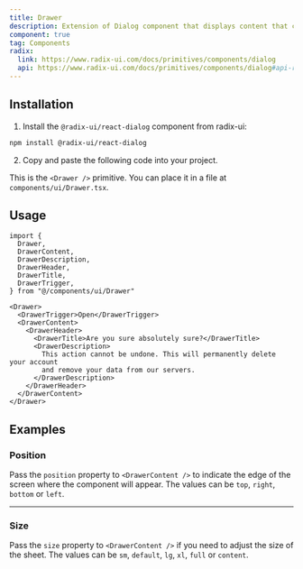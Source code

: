 ```yaml
---
title: Drawer
description: Extension of Dialog component that displays content that complements the main content of the screen, or a list of actions that affect the main content of the screen.
component: true
tag: Components
radix:
  link: https://www.radix-ui.com/docs/primitives/components/dialog
  api: https://www.radix-ui.com/docs/primitives/components/dialog#api-reference
---
```


<ComponentExample src="src/components/examples/DrawerDemo.tsx">
  <DrawerDemo />
</ComponentExample>

## Installation

1. Install the `@radix-ui/react-dialog` component from radix-ui:

```bash
npm install @radix-ui/react-dialog
```

2. Copy and paste the following code into your project.

<ComponentSource src="src/components/ui/Drawer.tsx" />

<Alert variant="outline">

This is the `<Drawer />` primitive. You can place it in a file at `components/ui/Drawer.tsx`.

</Alert>

## Usage

```tsx
import {
  Drawer,
  DrawerContent,
  DrawerDescription,
  DrawerHeader,
  DrawerTitle,
  DrawerTrigger,
} from "@/components/ui/Drawer"
```

```tsx
<Drawer>
  <DrawerTrigger>Open</DrawerTrigger>
  <DrawerContent>
    <DrawerHeader>
      <DrawerTitle>Are you sure absolutely sure?</DrawerTitle>
      <DrawerDescription>
        This action cannot be undone. This will permanently delete your account
        and remove your data from our servers.
      </DrawerDescription>
    </DrawerHeader>
  </DrawerContent>
</Drawer>
```

## Examples

### Position

Pass the `position` property to `<DrawerContent />` to indicate the edge of the screen where the component will appear. The values can be `top`, `right`, `bottom` or `left`.

<ComponentExample src="src/components/examples/DrawerPositionDemo.tsx">
  <DrawerPositionDemo />
</ComponentExample>

---

### Size

Pass the `size` property to `<DrawerContent />` if you need to adjust the size of the sheet. The values can be `sm`, `default`, `lg`, `xl`, `full` or `content`.

<ComponentExample src="src/components/examples/DrawerSizeDemo.tsx">
  <DrawerSizeDemo />
</ComponentExample>
